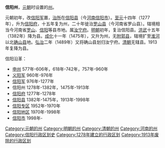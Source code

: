 '''信阳州'''，[[元朝|元朝]]时设置的[[州|州]]。

元朝初年，改[[信阳军|信阳军]]置，[[治所|治所]]在[[信阳县|信阳县]]（今[[河南|河南]][[信阳市|信阳市]]）。[[至元_(忽必烈)|至元]]十四年（1277年），升为[[信阳府|信阳府]]，十五年复为州，二十年徙治[[罗山县|罗山县]]（今河南省罗山县）。辖境相当今河南省[[罗山县|罗山]]、[[信阳市|信阳]]等县市地。属[[汝宁府|汝宁府]]。[[明朝|明朝]]初年，复治信阳县。[[洪武|洪武]]十五年（1382年）降为县。[[成化|成化]]十一年（1475年），又升为州，无[[附郭县|附郭县]]，辖境扩至[[淮河|淮河]]以北[[确山县|确山县]]地。[[弘治_(明朝)|弘治]]二年（1489年）又将确山县划归汝宁府。[[清朝|清朝]]无辖县。1913年复降为县。 

信阳沿革：
* [[申州|申州]] 577年-606年，618年-742年，757年-960年
* [[义阳军|义阳军]] 960年-976年
* [[信阳军|信阳军]] 976年-1277年
* 信阳州 1278年-1382年，1475年-1913年
* [[信阳府|信阳府]] 1277年-1278年
* [[信阳县|信阳县]] 1382年-1475年，1913年-1998年
* [[信阳专区|信阳专区]] 1952年-1970年
* [[信阳地区|信阳地区]] 1970年-1998年
* [[信阳市|信阳市]] 1998年-

{{河南行政区划小作品}}
[[Category:元朝的州|Category:元朝的州]]
[[Category:明朝的州|Category:明朝的州]]
[[Category:清朝的州|Category:清朝的州]]
[[Category:河南的州|Category:河南的州]]
[[Category:信阳行政区划史|Category:信阳行政区划史]]
[[Category:1278年建立的行政区划|Category:1278年建立的行政区划]]
[[Category:1913年废除的行政区划|Category:1913年废除的行政区划]]